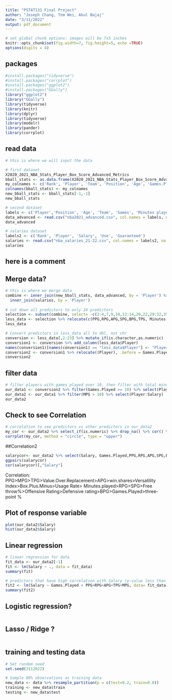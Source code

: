 ```yaml
---
title: "PSTAT131 Final Project"
author: "Joseph Chang, Tom Wei, Akul Bajaj"
date: "3/11/2022"
output: pdf_document
---
```


```r
# set global chunk options: images will be 7x5 inches
knitr::opts_chunk$set(fig.width=7, fig.height=5, echo =TRUE)
options(digits = 4)
```

## packages
```r
#install.packages("tidyverse")
#install.packages("corrplot")
#install.packages("ggplot2")       
#install.packages("GGally")
library("ggplot2")                     
library("GGally")
library(tidyverse)
library(knitr)
library(dplyr)
library(tidyverse)
library(modelr)
library(pander)
library(corrplot)
```

## read data
```r
# this is where we will input the data 

# first dataset
X2020_2021_NBA_Stats_Player_Box_Score_Advanced_Metrics
bball_stats <- as.data.frame(X2020_2021_NBA_Stats_Player_Box_Score_Advanced_Metrics)
my_colnames <- c('Rank', 'Player', 'Team', 'Position', 'Age', 'Games.Played', 'MPG', 'Minutes%', 'Usage Rate' , 'Turnover rate', 'free throws attempted', 'Free throw%', '2-point field goals attempted', '2-point%', '3-point field goals attempted', 'three-point %', 'effective shooting %' , 'True shooting %', 'PPG', 'RPG', 'Total rebound %', 'APG', 'Assist %', 'SPG' ,'BPG', 'TPG', 'Versatility Index', 'Offensive Rating' , 'Defensive rating')
colnames(bball_stats) <- my_colnames
new_bball_stats <- bball_stats[-1,-1]
new_bball_stats

# second dataset
labels <- c('Player','Position', 'Age', 'Team', 'Games', 'Minutes played', 'Player Efficiency Rating', 'true shooting %', '3-point attempt rate', 'free-throw attempt rate', 'offensive rebound percentage', 'defensive rebound percentage', 'total rebound percentage', 'assist percentage', 'steal percentage', 'block percentage', 'turnover percentage', 'usage rate', 'offensive win shares', 'defensive win shares', 'win shares','win shares per 48 minutes', 'Offensive Box Plus/Minus', 'Defensive Box Plus/Minus','Box Plus/Minus','Value Over Replacement')
data_advanced <- read.csv("nba2021_advanced.csv", col.names = labels, na= "XXX")
data_advanced

# salaries dataset
labels2 <- c('Rank', 'Player', 'Salary', 'Use', 'Guaranteed')
salaries <- read.csv("nba_salaries_21-22.csv", col.names = labels2, na = "XXX")
salaries
```

## here is a comment
## Merge data?
```r
# this is where we merge data
combine <- inner_join(new_bball_stats, data_advanced, by = 'Player') %>% 
  inner_join(salaries, by = 'Player')
  
# cut down all predictors to only 24 predictors
selection <- subset(combine, select= -c(2:4,7,9,10,12:14,20,22,29:32,35:47,49:51,54,56:57))
less_data <- selection %>% relocate(c(PPG,RPG,APG,SPG,BPG,TPG, Minutes.played), .before = MPG)
less_data

# Convert predictors in less_data all to dbl, not chr
conversion <- less_data[,2:23] %>% mutate_if(is.character,as.numeric)
conversion1 <- conversion %>% add_column(less_data$Player) 
names(conversion1)[names(conversion1) == "less_data$Player"] <- "Player"
conversion2 <- conversion1 %>% relocate((Player), .before = Games.Played)
conversion2
```

## filter data
```r
# filter players with games played over 10, then filter with total minutes played over 100 
our_data1 <- conversion2 %>% filter(Games.Played >= 10) %>% select(Player:Salary)
our_data2 <- our_data1 %>% filter(MPG > 10) %>% select(Player:Salary)
our_data2
```

## Check to see Correlation
```r
# correlation to see predictors vs other predictors in our_data2
my_cor <- our_data2 %>% select_if(is.numeric) %>% drop_na() %>% cor() %>% round(3)
corrplot(my_cor, method = "circle", type = "upper")
```
##Correlation2
```r
salarycor<- our_data2 %>% select(Salary, Games.Played,PPG,RPG,APG,SPG,BPG,TPG,Minutes.played,MPG,`Usage Rate`,`Free throw%`,`three-point %`,`Versatility Index`,`Offensive Rating`,`Defensive rating`,win.shares,Box.Plus.Minus,Value.Over.Replacement) %>% drop_na()
ggpairs(salarycor)
cor(salarycor)[,"Salary"]
```
Correlation: PPG>MPG>TPG>Value.Over.Replacement>APG>win.shares>Versatility Index>Box.Plus.Minus>Usage Rate>
Minutes.played>RPG>SPG>Free throw%>Offensive Rating>Defensive rating>BPG>Games.Played>three-point %



## Plot of response variable
```r
plot(our_data2$Salary)
hist(our_data2$Salary)
```


## Linear regression
```r
# linear regression for data
fit_data <- our_data2[-1]
fit <- lm(Salary ~ ., data = fit_data)
summary(fit)

# predictors that have high correlation with Salary (p-value less than 0.05)
fit2 <- lm(Salary ~ Games.Played + PPG+RPG+APG+TPG+MPG, data= fit_data)
summary(fit2)
```


## Logistic regression?
```r

```


## Lasso / Ridge ?
```r

```


## training and testing data
```r
# Set random seed
set.seed(3112022)

# Sample 80% observations as training data
new_data <- data %>% resample_partition(p = c(test=0.2, train=0.8))
training <- new_data$train
testing <- new_data$test
```









